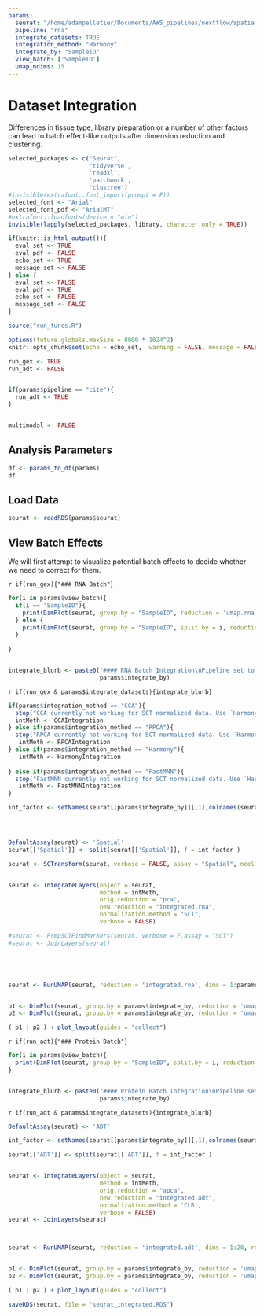 ```yaml
---
params:
  seurat: "/home/adampelletier/Documents/AWS_pipelines/nextflow/spatial_downstream/results/NHP_lung/seurat/seurat_dim_reduced.RDS"
  pipeline: "rna"
  integrate_datasets: TRUE
  integration_method: "Harmony"
  integrate_by: "SampleID"
  view_batch: ['SampleID']
  umap_ndims: 15
---
```


# Dataset Integration
Differences in tissue type, library preparation or a number of other factors can lead to batch effect-like outputs after dimension reduction and clustering. 

```r

selected_packages <- c("Seurat",
                       'tidyverse',
                       'readxl',
                       'patchwork',
                       'clustree')
#invisible(extrafont::font_import(prompt = F))
selected_font <- "Arial"
selected_font_pdf <- "ArialMT"
#extrafont::loadfonts(device = "win")
invisible(lapply(selected_packages, library, character.only = TRUE))

if(knitr::is_html_output()){
  eval_set <- TRUE
  eval_pdf <- FALSE
  echo_set <- TRUE
  message_set <- FALSE
} else {
  eval_set <- FALSE
  eval_pdf <- TRUE
  echo_set <- FALSE
  message_set <- FALSE
}

source("run_funcs.R")

options(future.globals.maxSize = 8000 * 1024^2)
knitr::opts_chunk$set(echo = echo_set,  warning = FALSE, message = FALSE, fig.align = "center", eval = params$eval, fig.width = 10, cache.lazy = F)

```

```r


run_gex <- TRUE
run_adt <- FALSE


if(params$pipeline == "cite"){
  run_adt <- TRUE
}


multimodal <- FALSE

```

## Analysis Parameters
```r


df <- params_to_df(params)
df
```

## Load Data
```r
seurat <- readRDS(params$seurat)

```


## View Batch Effects
We will first attempt to visualize potential batch effects to decide whether we need to correct for them. 

`r if(run_gex){"### RNA Batch"}`
```r


for(i in params$view_batch){
  if(i == "SampleID"){
    print(DimPlot(seurat, group.by = "SampleID", reduction = 'umap.rna' , label = T, repel = T) + NoLegend())
  } else {
    print(DimPlot(seurat, group.by = "SampleID", split.by = i, reduction = 'umap.rna' , label = T, repel = T) + NoLegend())
  }
  
}



```

```r
integrate_blurb <- paste0("#### RNA Batch Integration\nPipeline set to `integrate_datasets` to **TRUE**. Integrating **RNA** modality across datasets from variable ",
                          params$integrate_by)

```


`r if(run_gex & params$integrate_datasets){integrate_blurb}`
```r

if(params$integration_method == "CCA"){
  stop("CCA currently not working for SCT normalized data. Use `Harmony` instead.")
  intMeth <- CCAIntegration
} else if(params$integration_method == "RPCA"){
  stop("RPCA currently not working for SCT normalized data. Use `Harmony` instead.")
   intMeth <- RPCAIntegration
} else if(params$integration_method == "Harmony"){
   intMeth <- HarmonyIntegration
   
} else if(params$integration_method == "FastMNN"){
  stop("FastMNN currently not working for SCT normalized data. Use `Harmony` instead.")
   intMeth <- FastMNNIntegration
} 

int_factor <- setNames(seurat[[params$integrate_by]][,1],colnames(seurat))




DefaultAssay(seurat) <- 'Spatial'
seurat[['Spatial']] <- split(seurat[['Spatial']], f = int_factor )

seurat <- SCTransform(seurat, verbose = FALSE, assay = "Spatial", ncells = 3000)


seurat <- IntegrateLayers(object = seurat, 
                          method = intMeth,
                          orig.reduction = "pca", 
                          new.reduction = "integrated.rna",
                          normalization.method = "SCT",
                          verbose = FALSE)

#seurat <- PrepSCTFindMarkers(seurat, verbose = F,assay = "SCT")
#seurat <- JoinLayers(seurat)





seurat <- RunUMAP(seurat, reduction = 'integrated.rna', dims = 1:params$umap_ndims, reduction.name = 'umap.rna.int', verbose = F, reduction.key = 'UMAP')


p1 <- DimPlot(seurat, group.by = params$integrate_by, reduction = 'umap.rna' ) + ggtitle("Non integrated RNA")
p2 <- DimPlot(seurat, group.by = params$integrate_by, reduction = 'umap.rna.int' ) + ggtitle("Integrated RNA")

( p1 | p2 ) + plot_layout(guides = "collect")


```



`r if(run_adt){"### Protein Batch"}`
```r
for(i in params$view_batch){
  print(DimPlot(seurat, group.by = "SampleID", split.by = i, reduction = 'umap.adt' , label = T, repel = T, raster = T) + NoLegend())
}



```

```r
integrate_blurb <- paste0("#### Protein Batch Integration\nPipeline set to `integrate_datasets` to **TRUE**. Integrating **ADT** modality across datasets from variable ",
                          params$integrate_by)

```

`r if(run_adt & params$integrate_datasets){integrate_blurb}`
```r


DefaultAssay(seurat) <- 'ADT'

int_factor <- setNames(seurat[[params$integrate_by]][,1],colnames(seurat))

seurat[['ADT']] <- split(seurat[['ADT']], f = int_factor )


seurat <- IntegrateLayers(object = seurat, 
                          method = intMeth,
                          orig.reduction = "apca", 
                          new.reduction = "integrated.adt",
                          normalization.method = 'CLR',
                          verbose = FALSE)
seurat <- JoinLayers(seurat)



seurat <- RunUMAP(seurat, reduction = 'integrated.adt', dims = 1:20, reduction.name = 'umap.adt.int')


p1 <- DimPlot(seurat, group.by = params$integrate_by, reduction = 'umap.adt' , raster = T) + ggtitle("Non integrated ADT")
p2 <- DimPlot(seurat, group.by = params$integrate_by, reduction = 'umap.adt.int' , raster = T) + ggtitle("Integrated ADT")

( p1 | p2 ) + plot_layout(guides = "collect")
```

```r
saveRDS(seurat, file = "seurat_integrated.RDS")

```
